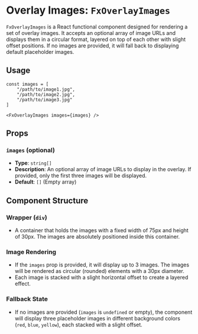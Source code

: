 # Overlay Images: `FxOverlayImages`

`FxOverlayImages` is a React functional component designed for rendering a set of overlay images. It accepts an optional array of image URLs and displays them in a circular format, layered on top of each other with slight offset positions. If no images are provided, it will fall back to displaying default placeholder images.

## Usage

```tsx
const images = [
    "/path/to/image1.jpg", 
    "/path/to/image2.jpg", 
    "/path/to/image3.jpg"
]

<FxOverlayImages images={images} />
```

## Props

### `images` (optional)
- **Type**: `string[]`
- **Description**: An optional array of image URLs to display in the overlay. If provided, only the first three images will be displayed.
- **Default**: `[]` (Empty array)

## Component Structure

### Wrapper (`div`)

- A container that holds the images with a fixed width of 75px and height of 30px. The images are absolutely positioned inside this container.

### Image Rendering

- If the `images` prop is provided, it will display up to 3 images. The images will be rendered as circular (rounded) elements with a 30px diameter.
- Each image is stacked with a slight horizontal offset to create a layered effect.

### Fallback State

- If no images are provided (`images` is `undefined` or empty), the component will display three placeholder images in different background colors (`red`, `blue`, `yellow`), each stacked with a slight offset.